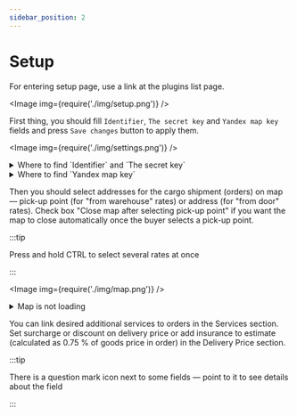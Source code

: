 ```yaml
---
sidebar_position: 2
---
```


# Setup

For entering setup page, use a link at the plugins list page.

<Image img={require('./img/setup.png')} />

First thing, you should fill `Identifier`, `The secret key` and `Yandex map key` fields and press `Save changes`
button to apply them.

<Image img={require('./img/settings.png')} />

<details>
    <summary>Where to find `Identifier` and `The secret key`</summary>

    You should got to the [Integration](https://lk.cdek.ru/integration) section of your
    CDEK personal account
    <Image img={require('./img/int.png')} />
    And copy the values from there
    <Image img={require('./img/keys.png')} />

</details>

<details>
    <summary>Where to find `Yandex map key`</summary>

    Go to the [Developer's Area](https://developer.tech.yandex.ru/) page and click the Get Key button. Select JavaScript
    API and HTTP Geocoder in the popup window that appears.

    :::note

    Yandex key has timeout up to 1 hour before any changes will apply

    :::

    When the form is completed, the "Service successfully connected" message will appear. The generated key will be
    available in the Keys section. It will be required later for the API connection.

    :::warning

    Make sure to set the HTTP Referrer equal to your website address for the key.

    Read more at https://yandex.ru/dev/jsapi30/doc/ru/limit

    :::
</details>

Then you should select addresses for the cargo shipment (orders) on map — pick-up point (for "from warehouse" rates) or
address
(for "from door" rates).
Check box "Close map after selecting pick-up point" if you want the map to close automatically once the buyer selects a pick-up point.

:::tip

Press and hold CTRL to select several rates at once

:::

<Image img={require('./img/map.png')} />

<details>
    <summary>Map is not loading</summary>

    <Image img={require('./img/yandex.png')} />

    Please, check the Yandex map key and HTTP Referrer settings. Also try to wait up to 1 hour after the last changes
    to the key.
    If the problem persists, please, contact the [plugin support](mailto:integrator@cdek.ru).

</details>

You can link desired additional services to orders in the Services section.
Set surcharge or discount on delivery price or add insurance to estimate (calculated as 0.75 % of goods price in order) in the Delivery Price section.

:::tip

There is a question mark icon next to some fields — point to it to see details about the field

:::

